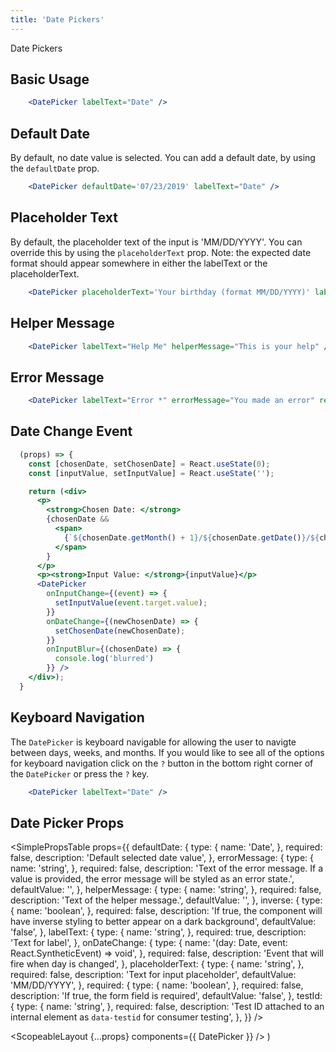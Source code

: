 ```yaml
---
title: 'Date Pickers'
---
```



<DocsHeading to="/design/date-pickers/" type="design">
  Date Pickers
</DocsHeading>

## Basic Usage

```.jsx
    <DatePicker labelText="Date" />
```

## Default Date

By default, no date value is selected. You can add a default date, by using the `defaultDate` prop.

```.jsx
    <DatePicker defaultDate='07/23/2019' labelText="Date" />
```

## Placeholder Text

By default, the placeholder text of the input is 'MM/DD/YYYY'. You can override this by using the `placeholderText` prop.
Note: the expected date format should appear somewhere in either the labelText or the placeholderText.

```.jsx
    <DatePicker placeholderText='Your birthday (format MM/DD/YYYY)' labelText="Birthday" />
```

## Helper Message

```.jsx
    <DatePicker labelText="Help Me" helperMessage="This is your help" />
```

## Error Message

```.jsx
    <DatePicker labelText="Error *" errorMessage="You made an error" required />
```

## Date Change Event

```.jsx
  (props) => {
    const [chosenDate, setChosenDate] = React.useState(0);
    const [inputValue, setInputValue] = React.useState('');

    return (<div>
      <p>
        <strong>Chosen Date: </strong>
        {chosenDate &&
          <span>
            {`${chosenDate.getMonth() + 1}/${chosenDate.getDate()}/${chosenDate.getFullYear()}`}
          </span>
        }
      </p>
      <p><strong>Input Value: </strong>{inputValue}</p>
      <DatePicker
        onInputChange={(event) => {
          setInputValue(event.target.value);
        }}
        onDateChange={(newChosenDate) => {
          setChosenDate(newChosenDate);
        }}
        onInputBlur={(chosenDate) => {
          console.log('blurred')
        }} />
    </div>);
  }
```

## Keyboard Navigation

The `DatePicker` is keyboard navigable for allowing the user to navigte between days, weeks, and months. If you would like to see all of the options for keyboard navigation click on the `?` button in the bottom right corner of the `DatePicker` or press the `?` key.

```.jsx
    <DatePicker labelText="Date" />
```

## Date Picker Props

<SimplePropsTable
  props={{
    defaultDate: {
      type: {
        name: 'Date',
      },
      required: false,
      description: 'Default selected date value',
    },
    errorMessage: {
      type: {
        name: 'string',
      },
      required: false,
      description:
        'Text of the error message.  If a value is provided, the error message will be styled as an error state.',
      defaultValue: '',
    },
    helperMessage: {
      type: {
        name: 'string',
      },
      required: false,
      description: 'Text of the helper message.',
      defaultValue: '',
    },
    inverse: {
      type: {
        name: 'boolean',
      },
      required: false,
      description:
        'If true, the component will have inverse styling to better appear on a dark background',
      defaultValue: 'false',
    },
    labelText: {
      type: {
        name: 'string',
      },
      required: true,
      description: 'Text for label',
    },
    onDateChange: {
      type: {
        name: '(day: Date, event: React.SyntheticEvent) => void',
      },
      required: false,
      description: 'Event that will fire when day is changed',
    },
    placeholderText: {
      type: {
        name: 'string',
      },
      required: false,
      description: 'Text for input placeholder',
      defaultValue: 'MM/DD/YYYY',
    },
    required: {
      type: {
        name: 'boolean',
      },
      required: false,
      description: 'If true, the form field is required',
      defaultValue: 'false',
    },
    testId: {
      type: {
        name: 'string',
      },
      required: false,
      description:
        'Test ID attached to an internal element as `data-testid` for consumer testing',
    },
  }}
/>

  <ScopeableLayout {...props} components={{ DatePicker }} />
)

